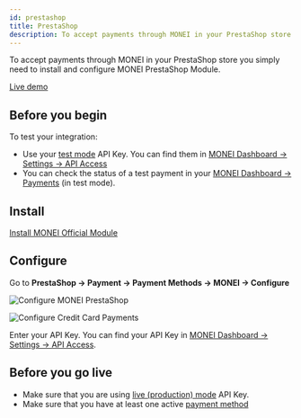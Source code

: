 ```yaml
---
id: prestashop
title: PrestaShop
description: To accept payments through MONEI in your PrestaShop store you simply need to install and configure MONEI PrestaShop Module.
---
```


To accept payments through MONEI in your PrestaShop store you simply need to install and configure MONEI PrestaShop Module.

<a href="https://prestashop-demo.monei.com/" target="_blank" className="button button--primary">
  Live demo
</a>

## Before you begin

To test your integration:

- Use your [test mode](testing.md) API Key. You can find them in [MONEI Dashboard → Settings → API Access](https://dashboard.monei.com/settings/api)
- You can check the status of a test payment in your [MONEI Dashboard → Payments](https://dashboard.monei.com/payments) (in test mode).

## Install

<p>
  <a href="https://addons.prestashop.com/en/payment-card-wallet/86900-monei-official.html" target="_blank" className="button button--primary">
    Install MONEI Official Module
  </a>
</p>

## Configure

Go to **PrestaShop → Payment → Payment Methods → MONEI → Configure**

![Configure MONEI PrestaShop](/img/configure-prestashop-0.jpg)

![Configure Credit Card Payments](/img/configure-prestashop-1.jpg)

Enter your API Key. You can find your API Key in [MONEI Dashboard → Settings → API Access](https://dashboard.monei.com/settings/api).

## Before you go live

- Make sure that you are using [live (production) mode](testing.md) API Key.
- Make sure that you have at least one active [payment method](https://dashboard.monei.com/settings/payment-methods)
